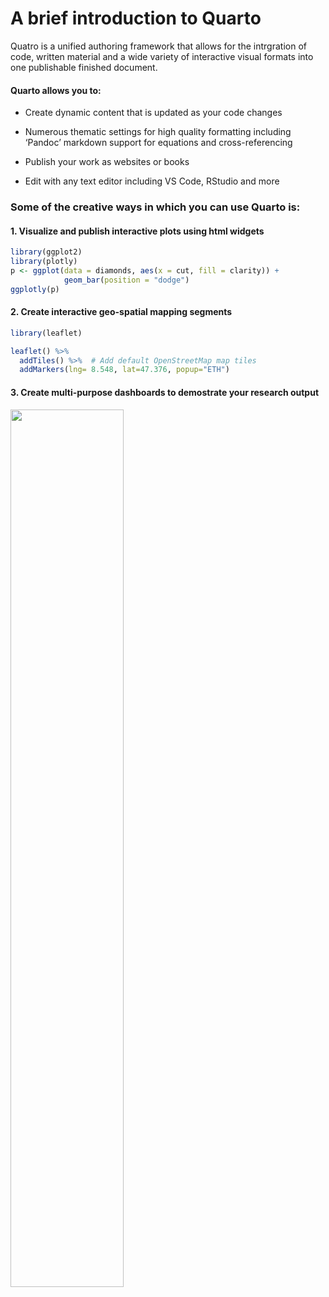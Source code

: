 # A brief introduction to Quarto

Quatro is a unified authoring framework that allows for the intrgration of code, written material and a wide variety of interactive visual formats into one publishable finished document.

####  Quarto allows you to:

-   Create dynamic content that is updated as your code changes

-   Numerous thematic settings for high quality formatting including 'Pandoc' markdown support for equations and cross-referencing

-   Publish your work as websites or books

-   Edit with any text editor including VS Code, RStudio and more

### Some of the creative ways in which you can use Quarto is:

#### 1. Visualize and publish interactive plots using html widgets

```r
library(ggplot2)
library(plotly)
p <- ggplot(data = diamonds, aes(x = cut, fill = clarity)) +
            geom_bar(position = "dodge")
ggplotly(p)
```


#### 2. Create interactive geo-spatial mapping segments

```r

library(leaflet)

leaflet() %>%
  addTiles() %>%  # Add default OpenStreetMap map tiles
  addMarkers(lng= 8.548, lat=47.376, popup="ETH")

```

#### 3. Create multi-purpose dashboards to demostrate your research output


![](https://quarto.org/docs/dashboards/examples/thumbnails/customer-churn-dashboard.png){width=60% fig-align="center"}


